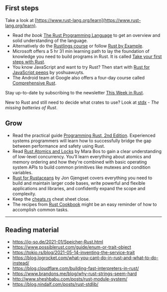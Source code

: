 ## First steps

Take a look at [https://www.rust-lang.org/learn](https://www.rust-lang.org/learn).

- Read _the book_ [The Rust Programming Language](https://doc.rust-lang.org/book/) to get an overview and solid understanding of the language.
- Alternatively do the [Rustlings course](https://github.com/rust-lang/rustlings/) or follow [Rust by Example](https://doc.rust-lang.org/stable/rust-by-example/).
- Microsoft offers a 5 hr 31 min learning path to lay the foundation of knowledge you need to build programs in Rust. It is called [Take your first steps with Rust](https://learn.microsoft.com/en-us/training/paths/rust-first-steps/).
- You know JavaScript and want to try Rust? Then start with [Rust for JavaScript peeps](https://github.com/yoshuawuyts/rust-for-js-peeps) by yoshuawuyts.
- The Android team at Google also offers a four-day course called [Comprehensive Rust](https://github.com/google/comprehensive-rust).

Stay up-to-date by subscribing to the newsletter [This Week in Rust](https://this-week-in-rust.org/).

New to Rust and still need to decide what crates to use? Look at [stdx](https://github.com/brson/stdx) _- The missing batteries of Rust_.

## Grow

- Read the practical guide [Programming Rust, 2nd Edition](https://www.oreilly.com/library/view/programming-rust-2nd/9781492052586/). Experienced systems programmers will learn how to successfully bridge the gap between performance and safety using Rust.
- Read [Rust Atomics and Locks](https://marabos.nl/atomics/) by Mara Bos to gain a clear understanding of low-level concurrency. You’ll learn everything about atomics and memory ordering and how they're combined with basic operating system APIs to build common primitives like mutexes and condition variables.
- [Rust for Rustaceans](https://rust-for-rustaceans.com/) by Jon Gjengset covers everything you need to build and maintain larger code bases, write powerful and flexible applications and libraries, and confidently expand the scope and complexity.
- Keep the [cheats.rs](https://cheats.rs/) cheat sheet close.
- The recipes from [Rust Cookbook](https://rust-lang-nursery.github.io/rust-cookbook/) might be an easy reminder of how to accomplish common tasks.

---

## Reading material

- https://jo-so.de/2021-01/Speicher-Rust.html
- https://www.possiblerust.com/guide/enum-or-trait-object
- https://tokio.rs/blog/2021-05-14-inventing-the-service-trait
- https://blog.logrocket.com/what-you-cant-do-in-rust-and-what-to-do-instead/
- https://blog.cloudflare.com/building-fast-interpreters-in-rust/
- https://www.brandons.me/blog/why-rust-strings-seem-hard
- http://www.sheshbabu.com/posts/rust-module-system/
- https://blog.nindalf.com/posts/rust-stdlib/
